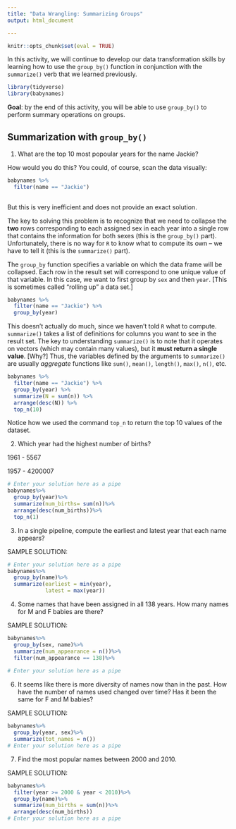 ```yaml
---
title: "Data Wrangling: Summarizing Groups"
output: html_document

---
```


```r
knitr::opts_chunk$set(eval = TRUE)
```

In this activity, we will continue to develop our data transformation skills by learning how to use the `group_by()` function in conjunction with the `summarize()` verb that we learned previously. 

```r
library(tidyverse)
library(babynames)
```

**Goal**: by the end of this activity, you will be able to use `group_by()` to perform summary operations on groups. 

## Summarization with `group_by()` 


  
  1. What are the top 10 most popoular years for the name Jackie?
  

How would you do this? You could, of course, scan the data visually:

```r
babynames %>%
  filter(name == "Jackie") 
  
```

But this is very inefficient and does not provide an exact solution. 

The key to solving this problem is to recognize that we need to collapse the **two** rows corresponding to each assigned sex in each year into a single row that contains the information for both sexes (this is the `group_by()` part). Unfortunately, there is no way for `R` to know what to compute its own -- we have to tell it (this is the `summarize()` part). 

The `group_by` function specifies a variable on which the data frame will be collapsed. Each row in the result set will correspond to one unique value of that variable. In this case, we want to first group by `sex` and then `year`. [This is sometimes called "rolling up" a data set.]

```r
babynames %>%
  filter(name == "Jackie") %>%
  group_by(year)
```

This doesn't actually do much, since we haven't told `R` what to compute. `summarize()` takes a list of definitions for columns you want to see in the result set. The key to understanding `summarize()` is to note that it operates on vectors (which may contain many values), but it **must return a single value**. [Why?] Thus, the variables defined by the arguments to `summarize()` are usually *aggregate* functions like `sum()`, `mean()`, `length()`, `max()`, `n()`, etc.

```r
babynames %>%
  filter(name == "Jackie") %>%
  group_by(year) %>%
  summarize(N = sum(n)) %>%
  arrange(desc(N)) %>%
  top_n(10)
```

Notice how we used the command `top_n` to return the top 10 values of the dataset.

2. Which year had the highest number of births?

1961 - 5567

1957 - 4200007

```r
# Enter your solution here as a pipe
babynames%>%
  group_by(year)%>%
  summarize(num_births= sum(n))%>%
  arrange(desc(num_births))%>%
  top_n(1)
```

3. In a single pipeline, compute the earliest and latest year that each name appears?

SAMPLE SOLUTION:

```r
# Enter your solution here as a pipe
babynames%>%
  group_by(name)%>%
  summarize(earliest = min(year),
            latest = max(year))
```

4. Some names that have been assigned in all 138 years. How many names for M and F babies are there?

SAMPLE SOLUTION:

```r
babynames%>%
  group_by(sex, name)%>%
  summarize(num_appearance = n())%>%
  filter(num_appearance == 138)%>%
  
# Enter your solution here as a pipe
```

6. It seems like there is more diversity of names now than in the past. How have the number of names used changed over time? Has it been the same for F and M babies? 

SAMPLE SOLUTION:

```r
babynames%>%
  group_by(year, sex)%>%
  summarize(tot_names = n())
# Enter your solution here as a pipe
```


7. Find the most popular names between 2000 and 2010. 

SAMPLE SOLUTION:

```r
babynames%>%
  filter(year >= 2000 & year < 2010)%>%
  group_by(name)%>%
  summarize(num_births = sum(n))%>%
  arrange(desc(num_births))
# Enter your solution here as a pipe
```
